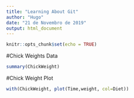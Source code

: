 ```yaml
---
title: "Learning About Git"
author: "Hugo"
date: "21 de Novembro de 2019"
output: html_document
---
```


```r
knitr::opts_chunk$set(echo = TRUE)
```


#Chick Weights Data

```r
summary(ChickWeight)
```

#Chick Weight Plot

```r
with(ChickWeight, plot(Time,weight, col=Diet))
```

























